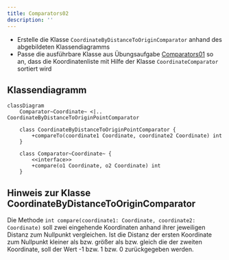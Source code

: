 ```yaml
---
title: Comparators02
description: ''
---
```



- Erstelle die Klasse `CoordinateByDistanceToOriginComparator` anhand des
  abgebildeten Klassendiagramms
- Passe die ausführbare Klasse aus Übungsaufgabe [Comparators01](comparators01)
  so an, dass die Koordinatenliste mit Hilfe der Klasse `CoordinateComparator`
  sortiert wird

## Klassendiagramm

```mermaid
classDiagram
    Comparator~Coordinate~ <|.. CoordinateByDistanceToOriginPointComparator

    class CoordinateByDistanceToOriginPointComparator {
        +compareTo(coordinate1 Coordinate, coordinate2 Coordinate) int
    }

    class Comparator~Coordinate~ {
        <<interface>>
        +compare(o1 Coordinate, o2 Coordinate) int
    }
```

## Hinweis zur Klasse CoordinateByDistanceToOriginComparator

Die Methode `int compare(coordinate1: Coordinate, coordinate2: Coordinate)` soll
zwei eingehende Koordinaten anhand ihrer jeweiligen Distanz zum Nullpunkt
vergleichen. Ist die Distanz der ersten Koordinate zum Nullpunkt kleiner als
bzw. größer als bzw. gleich die der zweiten Koordinate, soll der Wert -1 bzw. 1
bzw. 0 zurückgegeben werden.

<Exercise pullRequest="48" branchSuffix="comparators/02" />
